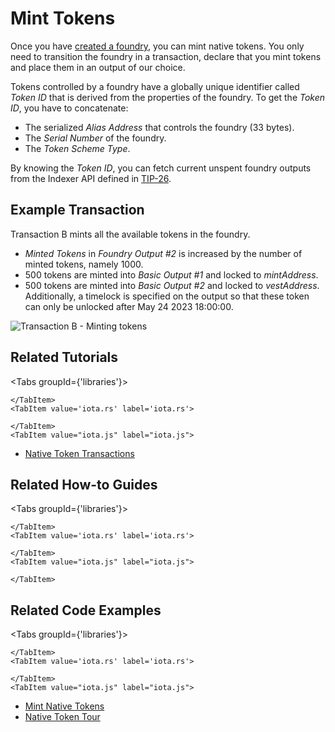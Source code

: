 # Mint Tokens

Once you have [created a foundry](create-foundry.mdx), you can mint native tokens. You only need to transition the
foundry in a transaction, declare that you mint tokens and place them in an output of our choice.

Tokens controlled by a foundry have a globally unique identifier called _Token ID_ that is derived from the properties
of the foundry. To get the _Token ID_, you have to concatenate:
- The serialized _Alias Address_ that controls the foundry (33 bytes).
- The _Serial Number_ of the foundry.
- The _Token Scheme Type_.

By knowing the _Token ID_, you can fetch current unspent foundry outputs from the Indexer API defined in
[TIP-26](https://github.com/iotaledger/tips/blob/indexer-api/tips/TIP-0026/tip-0026.md).

## Example Transaction

Transaction B mints all the available tokens in the foundry.
 - _Minted Tokens_ in _Foundry Output #2_ is increased by the number of minted tokens, namely 1000.
 - 500 tokens are minted into _Basic Output #1_ and locked to _mintAddress_.
 - 500 tokens are minted into _Basic Output #2_ and locked to _vestAddress_. Additionally, a timelock is specified on
the output so that these token can only be unlocked after May 24 2023 18:00:00.

![Transaction B - Minting tokens](/img/stardust_explanations/stardust_ledger_anatomy/native_tokens_foundries/tx_B.svg)

## Related Tutorials

<Tabs groupId={'libraries'}>
    <TabItem value="wallet.rs" label="wallet.rs" >

    </TabItem>
    <TabItem value='iota.rs' label='iota.rs'>

    </TabItem>
    <TabItem value="iota.js" label="iota.js">
* [Native Token Transactions](https://wiki.iota.org/shimmer/iotajs/tutorials/native-token-transactions/introduction/)
    </TabItem>
</Tabs>

## Related How-to Guides

<Tabs groupId={'libraries'}>
    <TabItem value="wallet.rs" label="wallet.rs" >

    </TabItem>
    <TabItem value='iota.rs' label='iota.rs'>

    </TabItem>
    <TabItem value="iota.js" label="iota.js">

    </TabItem>
</Tabs>


## Related Code Examples

<Tabs groupId={'libraries'}>
    <TabItem value="wallet.rs" label="wallet.rs" >

    </TabItem>
    <TabItem value='iota.rs' label='iota.rs'>

    </TabItem>
    <TabItem value="iota.js" label="iota.js">
* [Mint Native Tokens](https://github.com/iotaledger/iota.js/blob/feat/stardust/packages/iota/examples/mint-native-tokens/src/index.ts)
* [Native Token Tour](https://github.com/iotaledger/iota.js/blob/feat/stardust/packages/iota/examples/native-token-tour/src/index.ts)
    </TabItem>
</Tabs>
